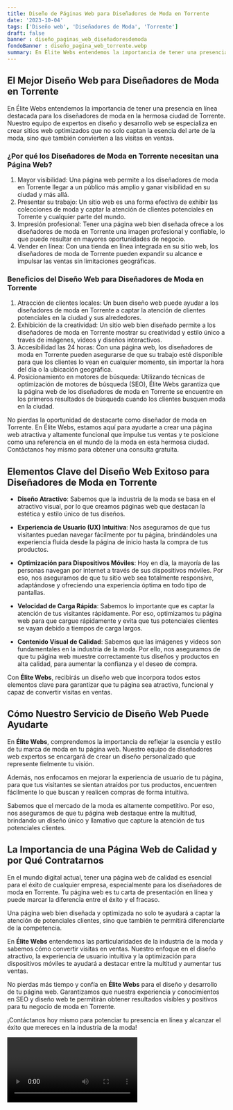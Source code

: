 ```yaml
---
title: Diseño de Páginas Web para Diseñadores de Moda en Torrente
date: '2023-10-04'
tags: ['Diseño web', 'Diseñadores de Moda', 'Torrente']
draft: false
banner : diseño_paginas_web_diseñadoresdemoda
fondoBanner : diseño_pagina_web_torrente.webp
summary: En Élite Webs entendemos la importancia de tener una presencia en línea destacada para los diseñadores de moda en la hermosa ciudad de Torrente. Nuestro equipo de expertos en diseño y desarrollo web se especializa en crear sitios web optimizados que no solo captan la esencia del arte de la moda, sino que también convierten a las visitas en ventas.
---
```


## El Mejor Diseño Web para Diseñadores de Moda en Torrente

En Élite Webs entendemos la importancia de tener una presencia en línea destacada para los diseñadores de moda en la hermosa ciudad de Torrente. Nuestro equipo de expertos en diseño y desarrollo web se especializa en crear sitios web optimizados que no solo captan la esencia del arte de la moda, sino que también convierten a las visitas en ventas.

### ¿Por qué los Diseñadores de Moda en Torrente necesitan una Página Web?

1. Mayor visibilidad: Una página web permite a los diseñadores de moda en Torrente llegar a un público más amplio y ganar visibilidad en su ciudad y más allá.
2. Presentar su trabajo: Un sitio web es una forma efectiva de exhibir las colecciones de moda y captar la atención de clientes potenciales en Torrente y cualquier parte del mundo.
3. Impresión profesional: Tener una página web bien diseñada ofrece a los diseñadores de moda en Torrente una imagen profesional y confiable, lo que puede resultar en mayores oportunidades de negocio.
4. Vender en línea: Con una tienda en línea integrada en su sitio web, los diseñadores de moda de Torrente pueden expandir su alcance e impulsar las ventas sin limitaciones geográficas.

### Beneficios del Diseño Web para Diseñadores de Moda en Torrente

1. Atracción de clientes locales: Un buen diseño web puede ayudar a los diseñadores de moda en Torrente a captar la atención de clientes potenciales en la ciudad y sus alrededores.
2. Exhibición de la creatividad: Un sitio web bien diseñado permite a los diseñadores de moda en Torrente mostrar su creatividad y estilo único a través de imágenes, videos y diseños interactivos.
3. Accesibilidad las 24 horas: Con una página web, los diseñadores de moda en Torrente pueden asegurarse de que su trabajo esté disponible para que los clientes lo vean en cualquier momento, sin importar la hora del día o la ubicación geográfica.
4. Posicionamiento en motores de búsqueda: Utilizando técnicas de optimización de motores de búsqueda (SEO), Élite Webs garantiza que la página web de los diseñadores de moda en Torrente se encuentre en los primeros resultados de búsqueda cuando los clientes busquen moda en la ciudad.

No pierdas la oportunidad de destacarte como diseñador de moda en Torrente. En Élite Webs, estamos aquí para ayudarte a crear una página web atractiva y altamente funcional que impulse tus ventas y te posicione como una referencia en el mundo de la moda en esta hermosa ciudad. Contáctanos hoy mismo para obtener una consulta gratuita.

<GifSeo />

<Cta />

## Elementos Clave del Diseño Web Exitoso para Diseñadores de Moda en Torrente

- **Diseño Atractivo**: Sabemos que la industria de la moda se basa en el atractivo visual, por lo que creamos páginas web que destacan la estética y estilo único de tus diseños.

- **Experiencia de Usuario (UX) Intuitiva**: Nos aseguramos de que tus visitantes puedan navegar fácilmente por tu página, brindándoles una experiencia fluida desde la página de inicio hasta la compra de tus productos.

- **Optimización para Dispositivos Móviles**: Hoy en día, la mayoría de las personas navegan por internet a través de sus dispositivos móviles. Por eso, nos aseguramos de que tu sitio web sea totalmente responsive, adaptándose y ofreciendo una experiencia óptima en todo tipo de pantallas.

- **Velocidad de Carga Rápida**: Sabemos lo importante que es captar la atención de tus visitantes rápidamente. Por eso, optimizamos tu página web para que cargue rápidamente y evita que tus potenciales clientes se vayan debido a tiempos de carga largos.

- **Contenido Visual de Calidad**: Sabemos que las imágenes y videos son fundamentales en la industria de la moda. Por ello, nos aseguramos de que tu página web muestre correctamente tus diseños y productos en alta calidad, para aumentar la confianza y el deseo de compra.

Con **Élite Webs**, recibirás un diseño web que incorpora todos estos elementos clave para garantizar que tu página sea atractiva, funcional y capaz de convertir visitas en ventas.

## Cómo Nuestro Servicio de Diseño Web Puede Ayudarte

En **Élite Webs**, comprendemos la importancia de reflejar la esencia y estilo de tu marca de moda en tu página web. Nuestro equipo de diseñadores web expertos se encargará de crear un diseño personalizado que represente fielmente tu visión.

Además, nos enfocamos en mejorar la experiencia de usuario de tu página, para que tus visitantes se sientan atraídos por tus productos, encuentren fácilmente lo que buscan y realicen compras de forma intuitiva.

Sabemos que el mercado de la moda es altamente competitivo. Por eso, nos aseguramos de que tu página web destaque entre la multitud, brindando un diseño único y llamativo que capture la atención de tus potenciales clientes.

## La Importancia de una Página Web de Calidad y por Qué Contratarnos

En el mundo digital actual, tener una página web de calidad es esencial para el éxito de cualquier empresa, especialmente para los diseñadores de moda en Torrente. Tu página web es tu carta de presentación en línea y puede marcar la diferencia entre el éxito y el fracaso.

Una página web bien diseñada y optimizada no solo te ayudará a captar la atención de potenciales clientes, sino que también te permitirá diferenciarte de la competencia.

En **Élite Webs** entendemos las particularidades de la industria de la moda y sabemos cómo convertir visitas en ventas. Nuestro enfoque en el diseño atractivo, la experiencia de usuario intuitiva y la optimización para dispositivos móviles te ayudará a destacar entre la multitud y aumentar tus ventas.

No pierdas más tiempo y confía en **Élite Webs** para el diseño y desarrollo de tu página web. Garantizamos que nuestra experiencia y conocimientos en SEO y diseño web te permitirán obtener resultados visibles y positivos para tu negocio de moda en Torrente.

¡Contáctanos hoy mismo para potenciar tu presencia en línea y alcanzar el éxito que mereces en la industria de la moda!

<Video />

<CtaBot job='Diseñadores de Moda' city='Torrente'/>

<Gmaps query='Torrente+españa+maps' />